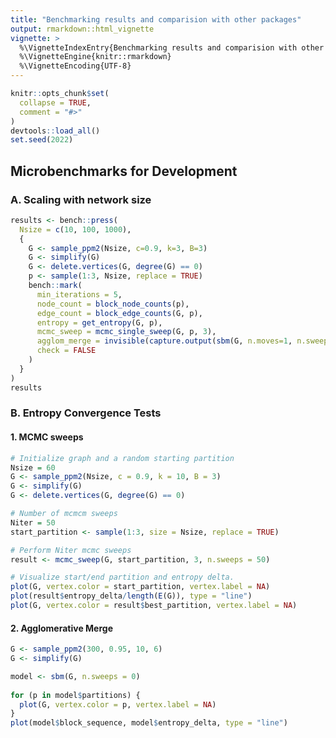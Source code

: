 ```yaml
---
title: "Benchmarking results and comparision with other packages"
output: rmarkdown::html_vignette
vignette: >
  %\VignetteIndexEntry{Benchmarking results and comparision with other packages}
  %\VignetteEngine{knitr::rmarkdown}
  %\VignetteEncoding{UTF-8}
---
```


```r
knitr::opts_chunk$set(
  collapse = TRUE,
  comment = "#>"
)
devtools::load_all()
set.seed(2022)
```


## Microbenchmarks for Development

### A. Scaling with network size

```r
results <- bench::press(
  Nsize = c(10, 100, 1000),
  {
    G <- sample_ppm2(Nsize, c=0.9, k=3, B=3)
    G <- simplify(G)
    G <- delete.vertices(G, degree(G) == 0)
    p <- sample(1:3, Nsize, replace = TRUE)
    bench::mark(
      min_iterations = 5,
      node_count = block_node_counts(p),
      edge_count = block_edge_counts(G, p),
      entropy = get_entropy(G, p),
      mcmc_sweep = mcmc_single_sweep(G, p, 3),
      agglom_merge = invisible(capture.output(sbm(G, n.moves=1, n.sweeps=0))),
      check = FALSE
    )
  }
)
results
```



### B. Entropy Convergence Tests

#### 1. MCMC sweeps

```r
# Initialize graph and a random starting partition
Nsize = 60
G <- sample_ppm2(Nsize, c = 0.9, k = 10, B = 3)
G <- simplify(G)
G <- delete.vertices(G, degree(G) == 0)

# Number of mcmcm sweeps
Niter = 50
start_partition <- sample(1:3, size = Nsize, replace = TRUE)

# Perform Niter mcmc sweeps
result <- mcmc_sweep(G, start_partition, 3, n.sweeps = 50)

# Visualize start/end partition and entropy delta.
plot(G, vertex.color = start_partition, vertex.label = NA)
plot(result$entropy_delta/length(E(G)), type = "line")
plot(G, vertex.color = result$best_partition, vertex.label = NA)
```


#### 2. Agglomerative Merge

```r
G <- sample_ppm2(300, 0.95, 10, 6)
G <- simplify(G)

model <- sbm(G, n.sweeps = 0)
 
for (p in model$partitions) {
  plot(G, vertex.color = p, vertex.label = NA)
}
plot(model$block_sequence, model$entropy_delta, type = "line")
```
